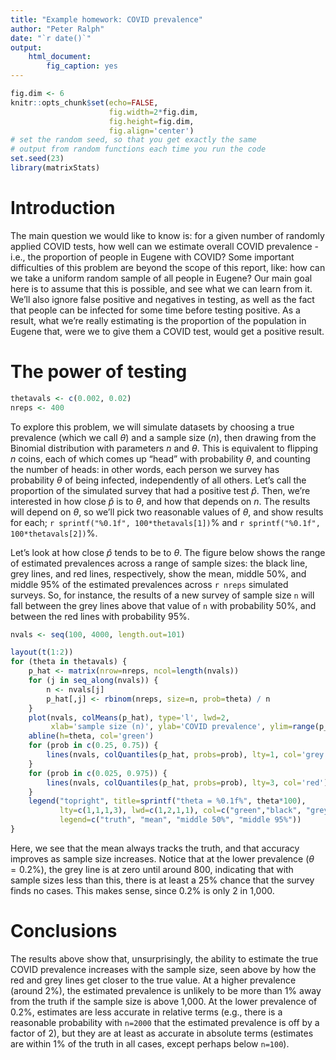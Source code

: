 ```yaml
---
title: "Example homework: COVID prevalence"
author: "Peter Ralph"
date: "`r date()`"
output:
    html_document:
        fig_caption: yes
---
```


```r
fig.dim <- 6
knitr::opts_chunk$set(echo=FALSE,
                      fig.width=2*fig.dim,
                      fig.height=fig.dim,
                      fig.align='center')
# set the random seed, so that you get exactly the same
# output from random functions each time you run the code
set.seed(23)
library(matrixStats)
```

# Introduction

The main question we would like to know is:
for a given number of randomly applied COVID tests,
how well can we estimate overall COVID prevalence -
i.e., the proportion of people in Eugene with COVID?
Some important difficulties of this problem are beyond the scope of this report,
like: how can we take a uniform random sample of all people in Eugene?
Our main goal here is to assume that this is possible,
and see what we can learn from it.
We'll also ignore false positive and negatives in testing,
as well as the fact that people can be infected for some time before testing positive.
As a result, what we're really estimating is
the proportion of the population in Eugene that, were we to give them a COVID test,
would get a positive result.

# The power of testing

```r
thetavals <- c(0.002, 0.02)
nreps <- 400
```

To explore this problem,
we will simulate datasets by choosing a true prevalence
(which we call $\theta$) and a sample size ($n$),
then drawing from the Binomial distribution with parameters $n$ and $\theta$.
This is equivalent to flipping $n$ coins, each of which comes up "head" with probability $\theta$,
and counting the number of heads:
in other words, each person we survey has probability $\theta$ of being infected,
independently of all others.
Let's call the proportion of the simulated survey that had a positive test $\hat p$.
Then, we're interested in how close $\hat p$ is to $\theta$, and how that depends on $n$.
The results will depend on $\theta$, so we'll pick two reasonable values of $\theta$,
and show results for each; `r sprintf("%0.1f", 100*thetavals[1])`% and `r sprintf("%0.1f", 100*thetavals[2])`%.

Let's look at how close $\hat p$ tends to be to $\theta$.
The figure below shows the range of estimated prevalences
across a range of sample sizes:
the black line, grey lines, and red lines, respectively,
show the mean, middle 50%, and middle 95% of the estimated prevalences
across `r nreps` simulated surveys.
So, for instance, the results of a new survey of sample size `n`
will fall between the grey lines above that value of `n` with probability 50%,
and between the red lines with probability 95%.
```r
nvals <- seq(100, 4000, length.out=101)

layout(t(1:2))
for (theta in thetavals) {
    p_hat <- matrix(nrow=nreps, ncol=length(nvals))
    for (j in seq_along(nvals)) {
        n <- nvals[j]
        p_hat[,j] <- rbinom(nreps, size=n, prob=theta) / n
    }
    plot(nvals, colMeans(p_hat), type='l', lwd=2,
         xlab='sample size (n)', ylab='COVID prevalence', ylim=range(p_hat))
    abline(h=theta, col='green')
    for (prob in c(0.25, 0.75)) {
        lines(nvals, colQuantiles(p_hat, probs=prob), lty=1, col='grey')
    }
    for (prob in c(0.025, 0.975)) {
        lines(nvals, colQuantiles(p_hat, probs=prob), lty=3, col='red')
    }
    legend("topright", title=sprintf("theta = %0.1f%", theta*100),
           lty=c(1,1,1,3), lwd=c(1,2,1,1), col=c("green","black", "grey", "red"),
           legend=c("truth", "mean", "middle 50%", "middle 95%"))
}
```

Here, we see that the mean always tracks the truth,
and that accuracy improves as sample size increases.
Notice that at the lower prevalence ($\theta = 0.2$%),
the grey line is at zero until around 800, indicating that with sample sizes less than this,
there is at least a 25% chance that the survey finds no cases.
This makes sense, since 0.2% is only 2 in 1,000.

# Conclusions

The results above show that, unsurprisingly,
the ability to estimate the true COVID prevalence increases with the sample size,
seen above by how the red and grey lines get closer to the true value.
At a higher prevalence (around 2%),
the estimated prevalence is unlikely to be more than 1% away from the truth
if the sample size is above 1,000.
At the lower prevalence of 0.2%,
estimates are less accurate in relative terms
(e.g., there is a reasonable probability with `n=2000` that the estimated prevalence is off by a factor of 2),
but they are at least as accurate in absolute terms
(estimates are within 1% of the truth in all cases, except perhaps below `n=100`).

